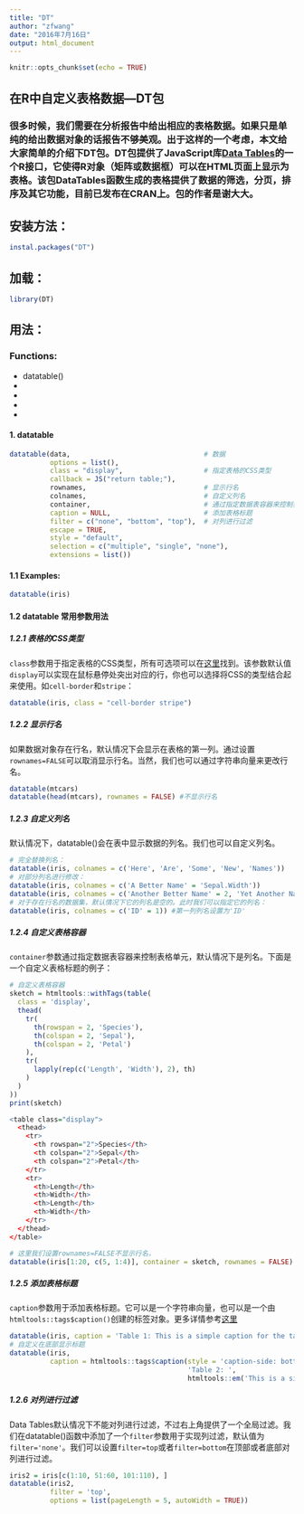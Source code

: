 ---
title: "DT"
author: "zfwang"
date: "2016年7月16日"
output: html_document
---

```{r setup, include=FALSE}
knitr::opts_chunk$set(echo = TRUE)
```

## **在R中自定义表格数据—DT包**

### 很多时候，我们需要在分析报告中给出相应的表格数据。如果只是单纯的给出数据对象的话报告不够美观。出于这样的一个考虑，本文给大家简单的介绍下DT包。DT包提供了JavaScript库[Data Tables](https://datatables.net/)的一个R接口，它使得R对象（矩阵或数据框）可以在HTML页面上显示为表格。该包DataTables函数生成的表格提供了数据的筛选，分页，排序及其它功能，目前已发布在CRAN上。包的作者是谢大大。

## **安装方法：**

```{r, eval=FALSE}
instal.packages("DT")
```

## **加载：**

```{r, warning=FALSE}
library(DT)
```


## **用法：**

### **Functions:**

* datatable()
* 
* 
* 
* 





#### **1. datatable**

```{r, eval=FALSE}
datatable(data,                                 # 数据
          options = list(), 
          class = "display",                    # 指定表格的CSS类型
          callback = JS("return table;"), 
          rownames,                             # 显示行名
          colnames,                             # 自定义列名
          container,                            # 通过指定数据表容器来控制表格单元
          caption = NULL,                       # 添加表格标题
          filter = c("none", "bottom", "top"),  # 对列进行过滤
          escape = TRUE, 
          style = "default", 
          selection = c("multiple", "single", "none"), 
          extensions = list())
```

#### **1.1 Examples:**

```{r}
datatable(iris)
```

#### **1.2 datatable 常用参数用法**

##### **1.2.1 表格的CSS类型**

`class`参数用于指定表格的CSS类型，所有可选项可以在[这里](https://datatables.net/manual/styling/classes)找到。该参数默认值`display`可以实现在鼠标悬停处突出对应的行，你也可以选择将CSS的类型结合起来使用。如`cell-border`和`stripe`：

```{r}
datatable(iris, class = "cell-border stripe")
```

##### **1.2.2 显示行名**

如果数据对象存在行名，默认情况下会显示在表格的第一列。通过设置`rownames=FALSE`可以取消显示行名。当然，我们也可以通过字符串向量来更改行名。

```{r}
datatable(mtcars)
datatable(head(mtcars), rownames = FALSE) #不显示行名
```

##### **1.2.3 自定义列名**

默认情况下，datatable()会在表中显示数据的列名。我们也可以自定义列名。

```{r}
# 完全替换列名：
datatable(iris, colnames = c('Here', 'Are', 'Some', 'New', 'Names'))
# 对部分列名进行修改：
datatable(iris, colnames = c('A Better Name' = 'Sepal.Width'))
datatable(iris, colnames = c('Another Better Name' = 2, 'Yet Another Name' = 4))
# 对于存在行名的数据集，默认情况下它的列名是空的。此时我们可以指定它的列名：
datatable(iris, colnames = c('ID' = 1)) #第一列列名设置为'ID'
```

##### **1.2.4 自定义表格容器**

`container`参数通过指定数据表容器来控制表格单元，默认情况下是列名。下面是一个自定义表格标题的例子：

```{r, eval=FALSE}
# 自定义表格容器
sketch = htmltools::withTags(table(
  class = 'display',
  thead(
    tr(
      th(rowspan = 2, 'Species'),
      th(colspan = 2, 'Sepal'),
      th(colspan = 2, 'Petal')
    ),
    tr(
      lapply(rep(c('Length', 'Width'), 2), th)
    )
  )
))
print(sketch)

<table class="display">
  <thead>
    <tr>
      <th rowspan="2">Species</th>
      <th colspan="2">Sepal</th>
      <th colspan="2">Petal</th>
    </tr>
    <tr>
      <th>Length</th>
      <th>Width</th>
      <th>Length</th>
      <th>Width</th>
    </tr>
  </thead>
</table>
```


```{r, eval=FALSE}
# 这里我们设置rownames=FALSE不显示行名，
datatable(iris[1:20, c(5, 1:4)], container = sketch, rownames = FALSE)
```


##### **1.2.5 添加表格标题**

`caption`参数用于添加表格标题。它可以是一个字符串向量，也可以是一个由`htmltools::tags$caption()`创建的标签对象。更多详情参考[这里](https://datatables.net/blog/2014-11-07)

```{r}
datatable(iris, caption = 'Table 1: This is a simple caption for the table.')
# 自定义在底部显示标题
datatable(iris,
          caption = htmltools::tags$caption(style = 'caption-side: bottom; text-align: center;',
                                            'Table 2: ', 
                                            htmltools::em('This is a simple caption for the table.')))
```


##### **1.2.6 对列进行过滤**

Data Tables默认情况下不能对列进行过滤，不过右上角提供了一个全局过滤。我们在datatable()函数中添加了一个`filter`参数用于实现列过滤，默认值为`filter='none'`。我们可以设置`filter=top`或者`filter=bottom`在顶部或者底部对列进行过滤。

```{r}
iris2 = iris[c(1:10, 51:60, 101:110), ]
datatable(iris2, 
          filter = 'top', 
          options = list(pageLength = 5, autoWidth = TRUE))
```


